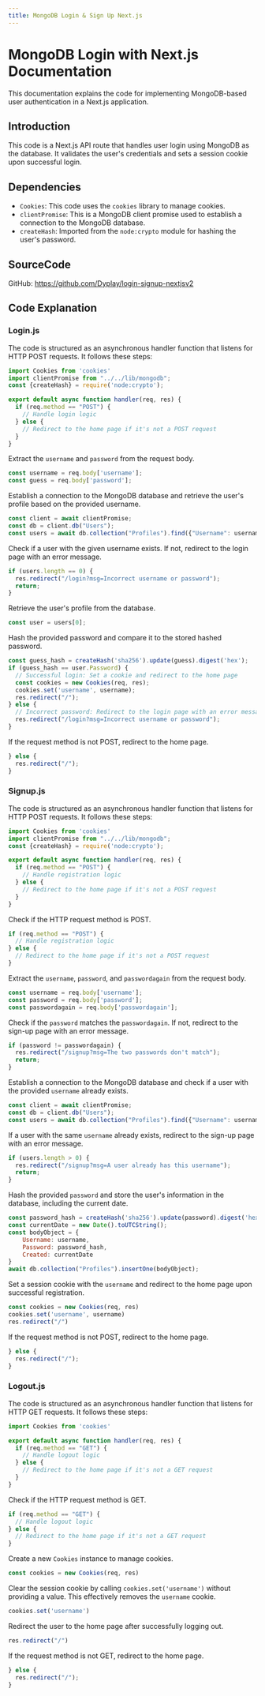 ```yaml
---
title: MongoDB Login & Sign Up Next.js
---
```


# MongoDB Login with Next.js Documentation

This documentation explains the code for implementing MongoDB-based user authentication in a Next.js application.

## Introduction

This code is a Next.js API route that handles user login using MongoDB as the database. It validates the user's credentials and sets a session cookie upon successful login.

## Dependencies

- `Cookies`: This code uses the `cookies` library to manage cookies.
- `clientPromise`: This is a MongoDB client promise used to establish a connection to the MongoDB database.
- `createHash`: Imported from the `node:crypto` module for hashing the user's password.

## SourceCode
GitHub: https://github.com/Dyplay/login-signup-nextjsv2

## Code Explanation


### Login.js
The code is structured as an asynchronous handler function that listens for HTTP POST requests. It follows these steps:

```javascript filename="login.js" copy
import Cookies from 'cookies'
import clientPromise from "../../lib/mongodb";
const {createHash} = require('node:crypto');

export default async function handler(req, res) {
  if (req.method == "POST") {
    // Handle login logic
  } else {
    // Redirect to the home page if it's not a POST request
  }
}
```
Extract the `username` and `password` from the request body.

```javascript filename="login.js" copy
const username = req.body['username'];
const guess = req.body['password'];
```

Establish a connection to the MongoDB database and retrieve the user's profile based on the provided username.

```javascript filename="login.js" copy
const client = await clientPromise;
const db = client.db("Users");
const users = await db.collection("Profiles").find({"Username": username}).toArray();
```

Check if a user with the given username exists. If not, redirect to the login page with an error message.

```javascript filename="login.js" copy
if (users.length == 0) {
  res.redirect("/login?msg=Incorrect username or password");
  return;
}
```

Retrieve the user's profile from the database.

```javascript filename="login.js" copy
const user = users[0];
```

Hash the provided password and compare it to the stored hashed password.

```javascript filename="login.js" copy
const guess_hash = createHash('sha256').update(guess).digest('hex');
if (guess_hash == user.Password) {
  // Successful login: Set a cookie and redirect to the home page
  const cookies = new Cookies(req, res);
  cookies.set('username', username);
  res.redirect("/");
} else {
  // Incorrect password: Redirect to the login page with an error message
  res.redirect("/login?msg=Incorrect username or password");
}
```

If the request method is not POST, redirect to the home page.

```javascript filename="login.js" copy
} else {
  res.redirect("/");
}
```

### Signup.js

The code is structured as an asynchronous handler function that listens for HTTP POST requests. It follows these steps:

```javascript filename="signup.js" copy
import Cookies from 'cookies'
import clientPromise from "../../lib/mongodb";
const {createHash} = require('node:crypto');

export default async function handler(req, res) {
  if (req.method == "POST") {
    // Handle registration logic
  } else {
    // Redirect to the home page if it's not a POST request
  }
}
```

Check if the HTTP request method is POST.

```javascript filename="signup.js" copy
if (req.method == "POST") {
  // Handle registration logic
} else {
  // Redirect to the home page if it's not a POST request
}
```

Extract the `username`, `password`, and `passwordagain` from the request body.

```javascript filename="signup.js" copy
const username = req.body['username'];
const password = req.body['password'];
const passwordagain = req.body['passwordagain'];
```

Check if the `password` matches the `passwordagain`. If not, redirect to the sign-up page with an error message.

```javascript filename="signup.js" copy
if (password != passwordagain) {
  res.redirect("/signup?msg=The two passwords don't match");
  return;
}
```

Establish a connection to the MongoDB database and check if a user with the provided `username` already exists.

```javascript filename="signup.js" copy
const client = await clientPromise;
const db = client.db("Users");
const users = await db.collection("Profiles").find({"Username": username}).toArray();
```

If a user with the same `username` already exists, redirect to the sign-up page with an error message.

```javascript filename="signup.js" copy
if (users.length > 0) {
  res.redirect("/signup?msg=A user already has this username");
  return;
}
```

Hash the provided `password` and store the user's information in the database, including the current date.

```javascript filename="signup.js" copy
const password_hash = createHash('sha256').update(password).digest('hex');
const currentDate = new Date().toUTCString();
const bodyObject = {
    Username: username,
    Password: password_hash,
    Created: currentDate
}
await db.collection("Profiles").insertOne(bodyObject);
```

Set a session cookie with the `username` and redirect to the home page upon successful registration.

```javascript filename="signup.js" copy
const cookies = new Cookies(req, res)
cookies.set('username', username)
res.redirect("/")
```

If the request method is not POST, redirect to the home page.

```javascript filename="signup.js" copy
} else {
  res.redirect("/");
}
```

### Logout.js

The code is structured as an asynchronous handler function that listens for HTTP GET requests. It follows these steps:

```javascript filename="logout.js" copy
import Cookies from 'cookies'

export default async function handler(req, res) {
  if (req.method == "GET") {
    // Handle logout logic
  } else {
    // Redirect to the home page if it's not a GET request
  }
}
```

Check if the HTTP request method is GET.

```javascript filename="logout.js" copy
if (req.method == "GET") {
  // Handle logout logic
} else {
  // Redirect to the home page if it's not a GET request
}
```

Create a new `Cookies` instance to manage cookies.

```javascript filename="logout.js" copy
const cookies = new Cookies(req, res)
```

Clear the session cookie by calling `cookies.set('username')` without providing a value. This effectively removes the `username` cookie.

```javascript filename="logout.js" copy
cookies.set('username')
```

Redirect the user to the home page after successfully logging out.

```javascript filename="logout.js" copy
res.redirect("/")
```

If the request method is not GET, redirect to the home page.

```javascript filename="logout.js" copy
} else {
  res.redirect("/");
}
```